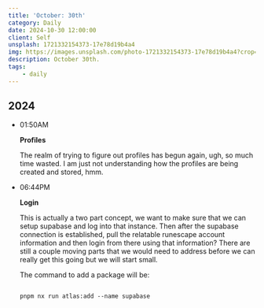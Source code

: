 ```yaml
---
title: 'October: 30th'
category: Daily
date: 2024-10-30 12:00:00
client: Self
unsplash: 1721332154373-17e78d19b4a4
img: https://images.unsplash.com/photo-1721332154373-17e78d19b4a4?crop=entropy&cs=srgb&fm=jpg&ixid=MnwzNjM5Nzd8MHwxfHJhbmRvbXx8fHx8fHx8fDE2ODE3NDg2ODY&ixlib=rb-4.0.3&q=85
description: October 30th.
tags:
    - daily
---
```



## 2024

-   01:50AM

    **Profiles**

    The realm of trying to figure out profiles has begun again, ugh, so much time wasted.
    I am just not understanding how the profiles are being created and stored, hmm.

-   06:44PM

    **Login**
    
    This is actually a two part concept, we want to make sure that we can setup supabase and log into that instance.
    Then after the supabase connection is established, pull the relatable runescape account information and then login from there using that information?
    There are still a couple moving parts that we would need to address before we can really get this going but we will start small.

    The command to add a package will be:

    ```shell

    pnpm nx run atlas:add --name supabase

    ```
    